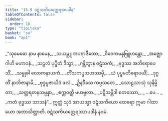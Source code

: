 ```yaml
---
title: "15.9 ဝဋံသကိယတ္ထေရအပဒါန"
tableOfContents: false
sidebar:
  order: 10
type: "tipitaka"
basket: "su"
book: "ap1"
---
```



<DynamicBreadcrumb />

<Division number="43" book="ap1">

<Paragraph number="2336" type="verses" book="ap1">
_“သုမေဓော နာမ နာမေန,_  
_သယမ္ဘူ အပရာဇိတော;_  
_ဝိဝေကမနုဗြူဟန္တော,_  
_အဇ္ဈောဂါဟိ မဟာဝနံ._  

</Paragraph>

</Division>
<Division number="44" book="ap1">

<Paragraph number="2337" type="verses" book="ap1">
_သဠလံ ပုပ္ဖိတံ ဒိသွာ,_  
_ဂန္ထိတွာန ဝဋံသကံ;_  
_ဗုဒ္ဓဿ အဘိရောပေသိံ,_  
_သမ္မုခါ လောကနာယကံ._  

</Paragraph>

</Division>
<Division number="45" book="ap1">

<Paragraph number="2338" type="verses" book="ap1">
_တိံသကပ္ပသဟဿမှိ,_  
_ယံ ပုပ္ဖမဘိရောပယိံ;_  
_ဒုဂ္ဂတိံ နာဘိဇာနာမိ,_  
_ဗုဒ္ဓပူဇာယိဒံ ဖလံ._  

</Paragraph>

</Division>
<Division number="46" book="ap1">

<Paragraph number="2339" type="verses" book="ap1">
_ဦနဝီသေ ကပ္ပသတေ,_  
_သောဠသာသုံ သုနိမ္မိတာ;_  
_သတ္တရတနသမ္ပန္နာ,_  
_စက္ကဝတ္တီ မဟဗ္ဗလာ._  

</Paragraph>

</Division>
<Division number="47" book="ap1">

<Paragraph number="2340" type="verses" book="ap1">
_ပဋိသမ္ဘိဒါ စတဿော,_  
_ …ပေ… _  
_ကတံ ဗုဒ္ဓဿ သာသနံ”._  

</Paragraph>

<Paragraph number="2341" book="ap1">
ဣတ္ထံ သုဒံ အာယသ္မာ ဝဋံသကိယော ထေရော ဣမာ ဂါထာယော အဘာသိတ္ထာတိ.

</Paragraph>
</Division>

<Paragraph number="2342" type="center" book="ap1">
ဝဋံသကိယတ္ထေရဿာပဒါနံ နဝမံ.
</Paragraph>